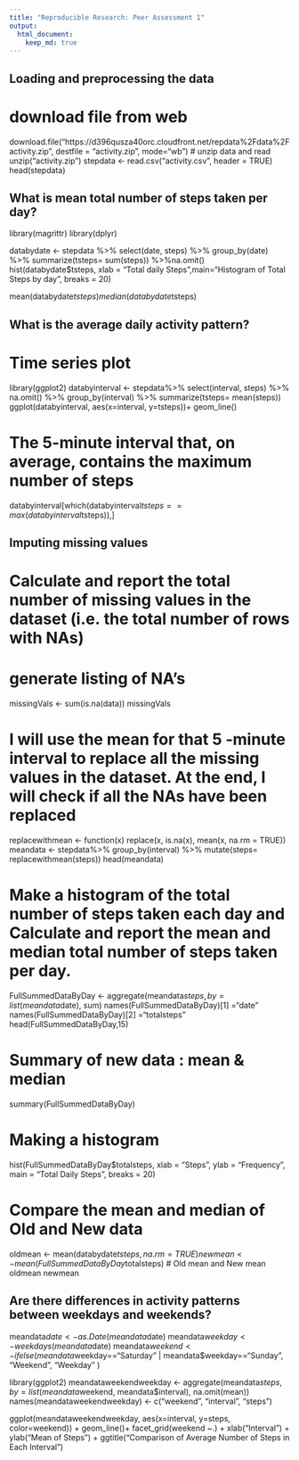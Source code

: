 ```yaml
---
title: "Reproducible Research: Peer Assessment 1"
output: 
  html_document:
    keep_md: true
---
```



## Loading and preprocessing the data

# download file from web
download.file("https://d396qusza40orc.cloudfront.net/repdata%2Fdata%2Factivity.zip", destfile = "activity.zip", mode="wb")
# unzip data and read 
unzip("activity.zip")
stepdata <- read.csv("activity.csv", header = TRUE)
head(stepdata)



## What is mean total number of steps taken per day?

library(magrittr)
library(dplyr)

databydate <- stepdata %>% select(date, steps) %>% group_by(date) %>% summarize(tsteps= sum(steps)) %>%na.omit()
hist(databydate$tsteps, xlab = "Total daily Steps",main="Histogram of Total Steps by day", breaks = 20)

mean(databydate$tsteps)
median(databydate$tsteps)



## What is the average daily activity pattern?

# Time series plot
library(ggplot2)
databyinterval <- stepdata%>% select(interval, steps) %>% na.omit() %>% group_by(interval) %>% summarize(tsteps= mean(steps)) 
ggplot(databyinterval, aes(x=interval, y=tsteps))+ geom_line()

# The 5-minute interval that, on average, contains the maximum number of steps
databyinterval[which(databyinterval$tsteps== max(databyinterval$tsteps)),]


## Imputing missing values

# Calculate and report the total number of missing values in the dataset (i.e. the total number of rows with NAs)
# generate listing of NA's
missingVals <- sum(is.na(data))
missingVals

# I will use the mean for that 5 -minute interval to replace all the missing values in the dataset. At the end, I will check if all the NAs have been replaced
replacewithmean <- function(x) replace(x, is.na(x), mean(x, na.rm = TRUE))
meandata <- stepdata%>% group_by(interval) %>% mutate(steps= replacewithmean(steps))
head(meandata)

# Make a histogram of the total number of steps taken each day and Calculate and report the mean and median total number of steps taken per day.
FullSummedDataByDay <- aggregate(meandata$steps, by=list(meandata$date), sum)
names(FullSummedDataByDay)[1] ="date"
names(FullSummedDataByDay)[2] ="totalsteps"
head(FullSummedDataByDay,15)

# Summary of new data : mean & median
summary(FullSummedDataByDay)

# Making a histogram
hist(FullSummedDataByDay$totalsteps, xlab = "Steps", ylab = "Frequency", main = "Total Daily Steps", breaks = 20)

# Compare the mean and median of Old and New data
oldmean <- mean(databydate$tsteps, na.rm = TRUE)
newmean <- mean(FullSummedDataByDay$totalsteps)
# Old mean and New mean
oldmean
newmean


## Are there differences in activity patterns between weekdays and weekends?

meandata$date <- as.Date(meandata$date)
meandata$weekday <- weekdays(meandata$date)
meandata$weekend <- ifelse(meandata$weekday=="Saturday" | meandata$weekday=="Sunday", "Weekend", "Weekday" )

library(ggplot2)
meandataweekendweekday <- aggregate(meandata$steps , by= list(meandata$weekend, meandata$interval), na.omit(mean))
names(meandataweekendweekday) <- c("weekend", "interval", "steps")

ggplot(meandataweekendweekday, aes(x=interval, y=steps, color=weekend)) + geom_line()+
  facet_grid(weekend ~.) + xlab("Interval") + ylab("Mean of Steps") +
  ggtitle("Comparison of Average Number of Steps in Each Interval")
